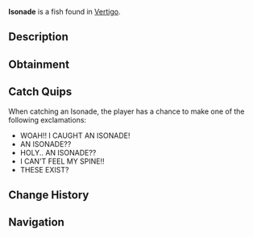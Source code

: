 {{FishInfobox
|image          = Isonade.png
|rarity         = Mythical
|sea            = First Sea
|location       = [[Vertigo]]
|sublocation    = 
|sources        = Fishing Rod
|radar_location = 
|prog_speed     = -50
|xp             = 1200
|weather        = 
|time           = 
|season         = 
|bait           = Truffle Worm
|base_weight    = 1300
|base_value     = 8000
|weight_range   = 700
|base_chance    = 0.1
|base_resil     = 8
}}
'''Isonade''' is a {{Rarity|Mythical}} fish found in [[Vertigo]].

== Description ==
{{Description|The Isonade is a sinister creature that is assumed extinct. They are seeming to be a dream that is possible to be caught and captured. They only circle near Strange Whirlpools, can they even sometimes can be the cause for one.|Bestiary Entry}}

== Obtainment ==
{{Description|Can be found when fishing in a strange whirlpool.|Bestiary Hint}}
{{Fish Availability|
Ocean/Strange Whirlpool
|top_rods      = 
Leviathan's Fang Rod\57829.82\256877.76;
Free Spirit Rod\47063.5\252741.46;
Trident Rod\44763.37\240389.25;
Ethereal Prism Rod\43768.86\157249.17;
Seraphic Rod\42532.42\161389.01;
Resourceful Rod\33107.47\124375.28;
Destiny Rod\34225.42\118121.7;
Heaven's Rod\30956.95\122227.86;
No-Life Rod\42410.25\172236.11;
Rod Of The Depths\34221.74\132116.22;
Rod Of The Zenith\34912.4\131770.27;
Rod Of The Forgotten Fang\39017.76\153875.97;
Challenger's Rod\38395.76\158617.46;
Rod Of The Exalted One\34058.57\128647.69;
Zeus Rod\33410.12\137230.93;
Verdant Shear Rod\32634.89\134782.65;
Blazebringer Rod\32023.43\132323.34;
Depthseeker Rod\30814.52\133863.15;
Avalanche Rod\27288.22\116163.92;
Volcanic Rod\26073.68\108264.55;
Steady Rod\8745.23\41530.98
|recommended   = Trident Rod
}}

== Catch Quips ==
When catching an Isonade, the player has a chance to make one of the following exclamations:
* WOAH!! I CAUGHT AN ISONADE!
* AN ISONADE??
* HOLY.. AN ISONADE??
* I CAN'T FEEL MY SPINE!!
* THESE EXIST?

== Change History ==
{{Change History|{{subst:Current Version}}}}

== Navigation ==
{{Fish Navbox|Vertigo}}